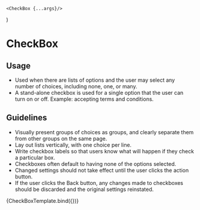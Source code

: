 
<Meta title="UI Elements/Checkbox" component={CheckBox} />

    <CheckBox {...args}/>
)

# CheckBox

## Usage
- Used when there are lists of options and the user may select any number of choices, including none, one, or many.
- A stand-alone checkbox is used for a single option that the user can turn on or off. Example: accepting terms and conditions.

## Guidelines
- Visually present groups of choices as groups, and clearly separate them from other groups on the same page.
- Lay out lists vertically, with one choice per line.
- Write checkbox labels so that users know what will happen if they check a particular box.
- Checkboxes often default to having none of the options selected.
- Changed settings should not take effect until the user clicks the action button.
- If the user clicks the Back button, any changes made to checkboxes should be discarded and the original settings reinstated.

<Canvas>
    <Story 
     name="Default"
     argTypes={{
        text: {
            description: 'Text to be shown as the label for the CheckBox.',
            control: 'text',
        },
        toolTipText: {
            description: 'If text is provided via this prop then a help icon will appear next to the CheckBox and the text provoided will be shown when the user hovers over the icon.',
            control: 'text',
        }
     }}>
        {CheckBoxTemplate.bind({})}
    </Story>
</Canvas>

<ArgsTable
    story="Default"
/>

